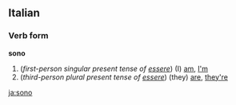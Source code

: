 ==Italian==
===Verb form===
'''sono'''

#(''first-person singular present tense of [[essere]]'') (I) [[am]], [[I'm]]
#(''third-person plural present tense of [[essere]]'') (they) [[are]], [[they're]]
[[ja:sono]]